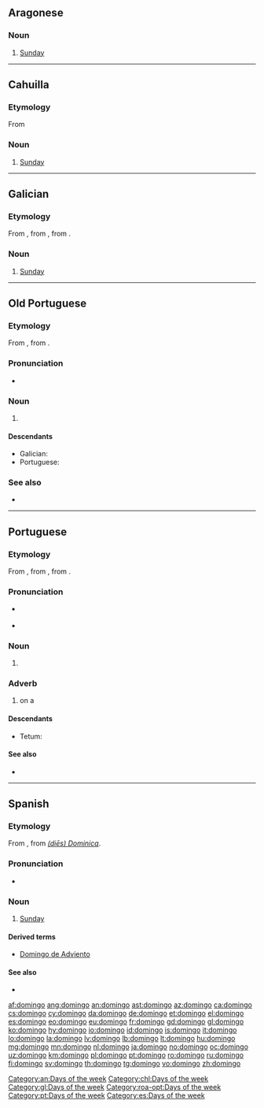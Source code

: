 {{also|Domingo}}
==Aragonese==

===Noun===
{{head|an|noun|g=m}}

# [[Sunday]]

[[Category:an:Days of the week]]

----

==Cahuilla==

===Etymology===
From {{etyl|es|chl}} {{term|domingo|lang=es}}

===Noun===
{{head|chl|noun|head=domíngo}}

# [[Sunday]]
[[Category:chl:Days of the week]]

----

==Galician==
{{wikipedia|lang=gl}}

===Etymology===
From {{etyl|roa-opt|gl}} {{m|roa-opt|domingo}}, from {{etyl|la|gl}} {{m|la|dominīcus}}, from {{term|dies Dominica|(diēs) Dominica|day of the Lord|lang=la}}.

===Noun===
{{head|gl|noun|g=m}}

# [[Sunday]]

[[Category:gl:Days of the week]]

----

==Old Portuguese==

===Etymology===
From {{etyl|la|roa-opt}} {{m|la|dominīcus}}, from {{m|la|dies Dominica|(diēs) Dominica}}.

===Pronunciation===
* {{IPA|/do.ˈmĩ.ɡo/|lang=roa-opt}}

===Noun===
{{roa-opt-noun|m}}
# {{l|en|Sunday}}

====Descendants====
* Galician: {{l|gl|domingo}}
* Portuguese: {{l|pt|domingo}}

===See also===
* {{list:days of the week/roa-opt}}

[[Category:roa-opt:Days of the week]]

----

==Portuguese==

===Etymology===
From {{etyl|roa-opt|pt}} {{term|domingo|lang=roa-opt}}, from {{etyl|la|pt}} {{m|la|dominīcus}}, from {{m|la|dies Dominica|(diēs) Dominica}}.

===Pronunciation===
* {{a|Portugal}} {{IPA|/du.ˈmĩ.ɡu/|lang=pt}}
* {{hyphenation|do|min|go|lang=pt}}

===Noun===
{{pt-noun|m|s}}

# {{l/en|Sunday}}

===Adverb===
{{pt-adv|-}}

# on a {{l/en|Sunday}}

====Descendants====
* Tetum: {{l|tet|loron-domingu}}

====See also====
* {{list:days of the week/pt}}

[[Category:pt:Days of the week]]

----

==Spanish==

===Etymology===
From {{etyl|la|es}} {{m|la|dominīcus}}, from ''[[dies Dominica|(diēs) Dominica]]''.

===Pronunciation===
* {{IPA|/d̪o̞ˈmĩŋɡo/|lang=es}}

===Noun===
{{es-noun|m}}

# [[Sunday]]

====Derived terms====
* [[Domingo de Adviento]]

====See also====
* {{list:days of the week/es}}

[[Category:es:Days of the week]]

[[af:domingo]]
[[ang:domingo]]
[[an:domingo]]
[[ast:domingo]]
[[az:domingo]]
[[ca:domingo]]
[[cs:domingo]]
[[cy:domingo]]
[[da:domingo]]
[[de:domingo]]
[[et:domingo]]
[[el:domingo]]
[[es:domingo]]
[[eo:domingo]]
[[eu:domingo]]
[[fr:domingo]]
[[gd:domingo]]
[[gl:domingo]]
[[ko:domingo]]
[[hy:domingo]]
[[io:domingo]]
[[id:domingo]]
[[is:domingo]]
[[it:domingo]]
[[lo:domingo]]
[[la:domingo]]
[[lv:domingo]]
[[lb:domingo]]
[[lt:domingo]]
[[hu:domingo]]
[[mg:domingo]]
[[mn:domingo]]
[[nl:domingo]]
[[ja:domingo]]
[[no:domingo]]
[[oc:domingo]]
[[uz:domingo]]
[[km:domingo]]
[[pl:domingo]]
[[pt:domingo]]
[[ro:domingo]]
[[ru:domingo]]
[[fi:domingo]]
[[sv:domingo]]
[[th:domingo]]
[[tg:domingo]]
[[vo:domingo]]
[[zh:domingo]]